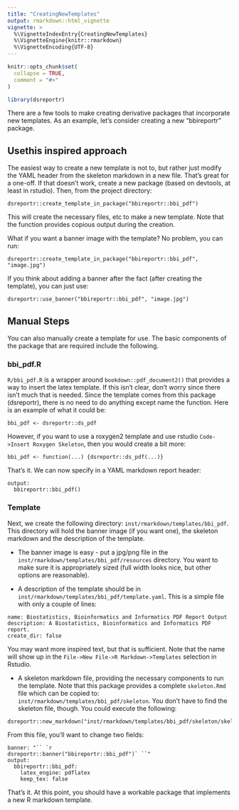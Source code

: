 ```yaml
---
title: "CreatingNewTemplates"
output: rmarkdown::html_vignette
vignette: >
  %\VignetteIndexEntry{CreatingNewTemplates}
  %\VignetteEngine{knitr::rmarkdown}
  %\VignetteEncoding{UTF-8}
---
```


```r
knitr::opts_chunk$set(
  collapse = TRUE,
  comment = "#>"
)
```

```r
library(dsreportr)
```

There are a few tools to make creating derivative packages that incorporate
new templates. As an example, let's consider creating a new "bbireportr" 
package. 

## Usethis inspired approach
The easiest way to create a new template is not to, but rather just modify the YAML header from the skeleton markdown in a new file. That's great for a one-off. If that doesn't work, create a new package (based on devtools, at least in rstudio). Then, from the project directory:
```
dsreportr::create_template_in_package("bbireportr::bbi_pdf")
```

This will create the necessary files, etc to make a new template. Note that the function provides copious output during the creation.

What if you want a banner image with the template? No problem, you can run:
```
dsreportr::create_template_in_package("bbireportr::bbi_pdf", "image.jpg")
```

If you think about adding a banner after the fact (after creating the template), you 
can just use:

```
dsreportr::use_banner("bbireportr::bbi_pdf", "image.jpg")
```
 

## Manual Steps

You can also manually create a template for use. The basic components of the package that are required include the following.

### bbi_pdf.R

`R/bbi_pdf.R` is a wrapper around `bookdown::pdf_document2()` that provides
a way to insert the latex template. If this isn't clear, don't worry since there
isn't much that is needed. Since the template comes from this package (dsreportr), there is no need to do anything except name the function. Here is an example of what it could be:

```
bbi_pdf <- dsreportr::ds_pdf
```

However, if you want to use a roxygen2 template and use rstudio `Code->Insert Roxygen Skeleton`, then you would create a bit more:
```
bbi_pdf <- function(...) {dsreportr::ds_pdf(...)}
```

That's it. We can now specify in a YAML markdown report header:

```
output:
  bbireportr::bbi_pdf()
```

### Template
Next, we create the following directory: `inst/rmarkdown/templates/bbi_pdf`. 
This directory will hold the banner image (if you want one), the skeleton
markdown and the description of the template.

- The banner image is easy - put a jpg/png file in the `inst/rmarkdown/templates/bbi_pdf/resources` directory. You want to make sure it is appropriately sized (full width looks nice, but other options are reasonable). 

- A description of the template should be in `inst/rmarkdown/templates/bbi_pdf/template.yaml`. This is a simple file with only a couple of lines:
```
name: Biostatistics, Bioinformatics and Informatics PDF Report Output
description: A Biostatistics, Bioinformatics and Informatics PDF report.
create_dir: false
```
You may want more inspired text, but that is sufficient. Note that the name will show up in the `File->New File->R Markdown->Templates` selection in Rstudio.

- A skeleton markdown file, providing the necessary components to run the template. Note that this package provides a complete `skeleton.Rmd` file which can be copied to: `inst/rmarkdown/templates/bbi_pdf/skeleton`. You don't have 
to find the skeleton file, though. You could execute the following:
```
dsreportr::new_markdown("inst/rmarkdown/templates/bbi_pdf/skeleton/skeleton.Rmd")
```

From this file, you'll want to change two fields:

```
banner: "`` `r
dsreportr::banner("bbireportr::bbi_pdf")` ``"
output:
  bbireportr::bbi_pdf:
    latex_engine: pdflatex
    keep_tex: false
```

That's it. At this point, you should have a workable package that implements a new R markdown template.
